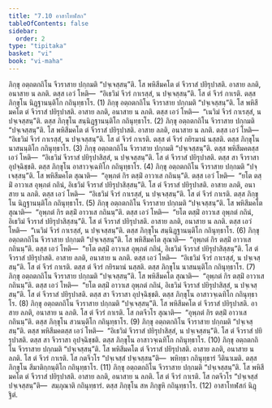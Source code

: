 ```yaml
---
title: "7.10 อาสาโทฬสก"
tableOfContents: false
sidebar:
  order: 2
type: "tipitaka"
basket: "vi"
book: "vi-maha"
---
```



<DynamicBreadcrumb />

<Division number="319" book="vi-maha">

<Paragraph number="1482" book="vi-maha">
ภิกฺขุ อตฺถตกถิโน จีวราสาย ปกฺกมติ “ปจฺเจสฺสนฺ”ติ. โส พหิสีมคโต ตํ จีวราสํ ปยิรุปาสติ. อาสาย ลภติ, อนาสาย น ลภติ. ตสฺส เอวํ โหติ—  “อิเธวิมํ จีวรํ กาเรสฺสํ, น ปจฺเจสฺสนฺ”ติ. โส ตํ จีวรํ กาเรติ. ตสฺส ภิกฺขุโน นิฏฺฐานนฺติโก กถินุทฺธาโร. (1)
</Paragraph>

<Paragraph number="1483" book="vi-maha">
ภิกฺขุ อตฺถตกถิโน จีวราสาย ปกฺกมติ “ปจฺเจสฺสนฺ”ติ. โส พหิสีมคโต ตํ จีวราสํ ปยิรุปาสติ. อาสาย ลภติ, อนาสาย น ลภติ. ตสฺส เอวํ โหติ—  “เนวิมํ จีวรํ กาเรสฺสํ, น ปจฺเจสฺสนฺ”ติ. ตสฺส ภิกฺขุโน สนฺนิฏฺฐานนฺติโก กถินุทฺธาโร. (2)
</Paragraph>

<Paragraph number="1484" book="vi-maha">
ภิกฺขุ อตฺถตกถิโน จีวราสาย ปกฺกมติ “ปจฺเจสฺสนฺ”ติ. โส พหิสีมคโต ตํ จีวราสํ ปยิรุปาสติ. อาสาย ลภติ, อนาสาย น ลภติ. ตสฺส เอวํ โหติ—  “อิเธวิมํ จีวรํ กาเรสฺสํ, น ปจฺเจสฺสนฺ”ติ. โส ตํ จีวรํ กาเรติ. ตสฺส ตํ จีวรํ กยิรมานํ นสฺสติ. ตสฺส ภิกฺขุโน นาสนนฺติโก กถินุทฺธาโร. (3)
</Paragraph>

<Paragraph number="1485" book="vi-maha">
ภิกฺขุ อตฺถตกถิโน จีวราสาย ปกฺกมติ “ปจฺเจสฺสนฺ”ติ. ตสฺส พหิสีมคตสฺส เอวํ โหติ—  “อิเธวิมํ จีวราสํ ปยิรุปาสิสฺสํ, น ปจฺเจสฺสนฺ”ติ. โส ตํ จีวราสํ ปยิรุปาสติ. ตสฺส สา จีวราสา อุปจฺฉิชฺชติ. ตสฺส ภิกฺขุโน อาสาวจฺเฉทิโก กถินุทฺธาโร. (4)
</Paragraph>

<Paragraph number="1486" book="vi-maha">
ภิกฺขุ อตฺถตกถิโน จีวราสาย ปกฺกมติ “ปจฺเจสฺสนฺ”ติ. โส พหิสีมคโต สุณาติ—  “อุพฺภตํ กิร ตสฺมิํ อาวาเส กถินนฺ”ติ. ตสฺส เอวํ โหติ—  “ยโต ตสฺมิํ อาวาเส อุพฺภตํ กถินํ, อิเธวิมํ จีวราสํ ปยิรุปาสิสฺสนฺ”ติ. โส ตํ จีวราสํ ปยิรุปาสติ. อาสาย ลภติ, อนาสาย น ลภติ. ตสฺส เอวํ โหติ—  “อิเธวิมํ จีวรํ กาเรสฺสํ, น ปจฺเจสฺสนฺ”ติ. โส ตํ จีวรํ กาเรติ. ตสฺส ภิกฺขุโน นิฏฺฐานนฺติโก กถินุทฺธาโร. (5)
</Paragraph>

<Paragraph number="1487" book="vi-maha">
ภิกฺขุ อตฺถตกถิโน จีวราสาย ปกฺกมติ “ปจฺเจสฺสนฺ”ติ. โส พหิสีมคโต สุณาติ—  “อุพฺภตํ กิร ตสฺมิํ อาวาเส กถินนฺ”ติ. ตสฺส เอวํ โหติ—  “ยโต ตสฺมิํ อาวาเส อุพฺภตํ กถินํ, อิเธวิมํ จีวราสํ ปยิรุปาสิสฺสนฺ”ติ. โส ตํ จีวราสํ ปยิรุปาสติ. อาสาย ลภติ, อนาสาย น ลภติ. ตสฺส เอวํ โหติ—  “เนวิมํ จีวรํ กาเรสฺสํ, น ปจฺเจสฺสนฺ”ติ. ตสฺส ภิกฺขุโน สนฺนิฏฺฐานนฺติโก กถินุทฺธาโร. (6)
</Paragraph>

<Paragraph number="1488" book="vi-maha">
ภิกฺขุ อตฺถตกถิโน จีวราสาย ปกฺกมติ “ปจฺเจสฺสนฺ”ติ. โส พหิสีมคโต สุณาติ—  “อุพฺภตํ กิร ตสฺมิํ อาวาเส กถินนฺ”ติ. ตสฺส เอวํ โหติ—  “ยโต ตสฺมิํ อาวาเส อุพฺภตํ กถินํ, อิเธวิมํ จีวราสํ ปยิรุปาสิสฺสนฺ”ติ. โส ตํ จีวราสํ ปยิรุปาสติ. อาสาย ลภติ, อนาสาย น ลภติ. ตสฺส เอวํ โหติ—  “อิเธวิมํ จีวรํ กาเรสฺสํ, น ปจฺเจสฺสนฺ”ติ. โส ตํ จีวรํ กาเรติ. ตสฺส ตํ จีวรํ กยิรมานํ นสฺสติ. ตสฺส ภิกฺขุโน นาสนนฺติโก กถินุทฺธาโร. (7)
</Paragraph>

<Paragraph number="1489" book="vi-maha">
ภิกฺขุ อตฺถตกถิโน จีวราสาย ปกฺกมติ “ปจฺเจสฺสนฺ”ติ. โส พหิสีมคโต สุณาติ—  “อุพฺภตํ กิร ตสฺมิํ อาวาเส กถินนฺ”ติ. ตสฺส เอวํ โหติ—  “ยโต ตสฺมิํ อาวาเส อุพฺภตํ กถินํ, อิเธวิมํ จีวราสํ ปยิรุปาสิสฺสํ, น ปจฺเจสฺสนฺ”ติ. โส ตํ จีวราสํ ปยิรุปาสติ. ตสฺส สา จีวราสา อุปจฺฉิชฺชติ. ตสฺส ภิกฺขุโน อาสาวจฺเฉทิโก กถินุทฺธาโร. (8)
</Paragraph>

<Paragraph number="1490" book="vi-maha">
ภิกฺขุ อตฺถตกถิโน จีวราสาย ปกฺกมติ “ปจฺเจสฺสนฺ”ติ. โส พหิสีมคโต ตํ จีวราสํ ปยิรุปาสติ. อาสาย ลภติ, อนาสาย น ลภติ. โส ตํ จีวรํ กาเรติ. โส กตจีวโร สุณาติ—  “อุพฺภตํ กิร ตสฺมิํ อาวาเส กถินนฺ”ติ. ตสฺส ภิกฺขุโน สวนนฺติโก กถินุทฺธาโร. (9)
</Paragraph>

<Paragraph number="1491" book="vi-maha">
ภิกฺขุ อตฺถตกถิโน จีวราสาย ปกฺกมติ “ปจฺเจสฺสนฺ”ติ. ตสฺส พหิสีมคตสฺส เอวํ โหติ—  “อิเธวิมํ จีวราสํ ปยิรุปาสิสฺสํ, น ปจฺเจสฺสนฺ”ติ. โส ตํ จีวราสํ ปยิรุปาสติ. ตสฺส สา จีวราสา อุปจฺฉิชฺชติ. ตสฺส ภิกฺขุโน อาสาวจฺเฉทิโก กถินุทฺธาโร. (10)
</Paragraph>

<Paragraph number="1492" book="vi-maha">
ภิกฺขุ อตฺถตกถิโน จีวราสาย ปกฺกมติ “ปจฺเจสฺสนฺ”ติ. โส พหิสีมคโต ตํ จีวราสํ ปยิรุปาสติ. อาสาย ลภติ, อนาสาย น ลภติ. โส ตํ จีวรํ กาเรติ. โส กตจีวโร “ปจฺเจสฺสํ ปจฺเจสฺสนฺ”ติ—  พหิทฺธา กถินุทฺธารํ วีตินาเมติ. ตสฺส ภิกฺขุโน สีมาติกฺกนฺติโก กถินุทฺธาโร. (11)
</Paragraph>

<Paragraph number="1493" book="vi-maha">
ภิกฺขุ อตฺถตกถิโน จีวราสาย ปกฺกมติ “ปจฺเจสฺสนฺ”ติ. โส พหิสีมคโต ตํ จีวราสํ ปยิรุปาสติ. อาสาย ลภติ, อนาสาย น ลภติ. โส ตํ จีวรํ กาเรติ. โส กตจีวโร “ปจฺเจสฺสํ ปจฺเจสฺสนฺ”ติ—  สมฺภุณาติ กถินุทฺธารํ. ตสฺส ภิกฺขุโน สห ภิกฺขูหิ กถินุทฺธาโร. (12)

</Paragraph>
</Division>

<Paragraph number="1494" type="center" book="vi-maha">
อาสาโทฬสกํ นิฏฺฐิตํ.
</Paragraph>
